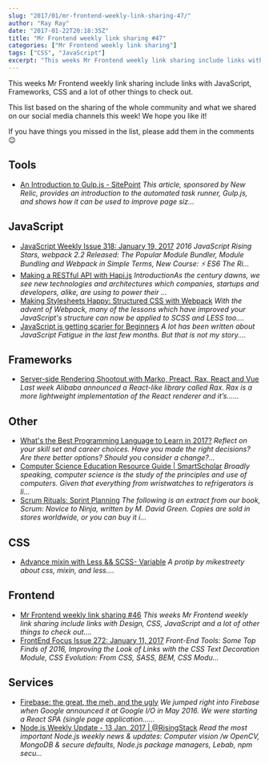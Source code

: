 ```yaml
---
slug: "2017/01/mr-frontend-weekly-link-sharing-47/"
author: "Ray Ray"
date: "2017-01-22T20:18:35Z"
title: "Mr Frontend weekly link sharing #47"
categories: ["Mr Frontend weekly link sharing"]
tags: ["CSS", "JavaScript"]
excerpt: "This weeks Mr Frontend weekly link sharing include links with JavaScript, Frameworks, CSS and a lot..."
---
```


This weeks Mr Frontend weekly link sharing include links with JavaScript, Frameworks, CSS and a lot of other things to check out.

This list based on the sharing of the whole community and what we shared on our social media channels this week! We hope you like it!

If you have things you missed in the list, please add them in the comments 😉

## Tools

* [An Introduction to Gulp.js - SitePoint](http://buff.ly/2iR5mLm "An Introduction to Gulp.js - SitePoint") _This article, sponsored by New Relic, provides an introduction to the automated task runner, Gulp.js, and shows how it can be used to improve page siz..._

## JavaScript

* [JavaScript Weekly Issue 318: January 19, 2017](http://buff.ly/2iRclEg "JavaScript Weekly Issue 318: January 19, 2017") _2016 JavaScript Rising Stars, webpack 2.2 Released: The Popular Module Bundler, Module Bundling and Webpack in Simple Terms, New Course: ⚡️ ES6 The Ri..._
* [Making a RESTful API with Hapi.js](http://buff.ly/2iRdvQ0 "Making a RESTful API with Hapi.js") _IntroductionAs the century dawns, we see new technologies and architectures which companies, startups and developers, alike, are using to power their ..._
* [Making Stylesheets Happy: Structured CSS with Webpack](http://buff.ly/2jy3HhJ "Making Stylesheets Happy: Structured CSS with Webpack") _With the advent of Webpack, many of the lessons which have improved your JavaScript's structure can now be applied to SCSS and LESS too...._
* [JavaScript is getting scarier for Beginners](http://buff.ly/2jeAlCO "JavaScript is getting scarier for Beginners") _A lot has been written about JavaScript Fatigue in the last few months. But that is not my story...._

## Frameworks

* [Server-side Rendering Shootout with Marko, Preact, Rax, React and Vue](http://buff.ly/2jeN5bN "Server-side Rendering Shootout with Marko, Preact, Rax, React and Vue") _Last week Alibaba announced a React-like library called Rax. Rax is a more lightweight implementation of the React renderer and it’s…..._

## Other

* [What's the Best Programming Language to Learn in 2017?](http://buff.ly/2iRaGOK "What's the Best Programming Language to Learn in 2017?") _Reflect on your skill set and career choices. Have you made the right decisions? Are there better options? Should you consider a change?..._
* [Computer Science Education Resource Guide | SmartScholar](http://buff.ly/2jE6LsZ "Computer Science Education Resource Guide | SmartScholar") _Broadly speaking, computer science is the study of the principles and use of computers. Given that everything from wristwatches to refrigerators is li..._
* [Scrum Rituals: Sprint Planning](http://buff.ly/2inBtqx "Scrum Rituals: Sprint Planning") _The following is an extract from our book, Scrum: Novice to Ninja, written by M. David Green. Copies are sold in stores worldwide, or you can buy it i..._

## CSS

* [Advance mixin with Less && SCSS- Variable](http://buff.ly/2iIioKZ "Advance mixin with Less && SCSS- Variable") _A protip by mikestreety about css, mixin, and less...._

## Frontend

* [Mr Frontend weekly link sharing #46](https://mrfrontend.org/2017/01/mr-frontend-weekly-link-sharing-46/ "Mr Frontend weekly link sharing #46") _This weeks Mr Frontend weekly link sharing include links with Design, CSS, JavaScript and a lot of other things to check out...._
* [FrontEnd Focus Issue 272: January 11, 2017](http://buff.ly/2iT26jv "FrontEnd Focus Issue 272: January 11, 2017") _Front-End Tools: Some Top Finds of 2016, Improving the Look of Links with the CSS Text Decoration Module, CSS Evolution: From CSS, SASS, BEM, CSS Modu..._

## Services

* [Firebase: the great, the meh, and the ugly](http://buff.ly/2ivK9tJ "Firebase: the great, the meh, and the ugly") _We jumped right into Firebase when Google announced it at Google I/O in May 2016\. We were starting a React SPA (single page application…..._
* [Node.js Weekly Update - 13 Jan, 2017 | @RisingStack](http://buff.ly/2iqVWpW "Node.js Weekly Update - 13 Jan, 2017 | @RisingStack") _Read the most important Node.js weekly news & updates: Computer vision /w OpenCV, MongoDB & secure defaults, Node.js package managers, Lebab, npm secu..._